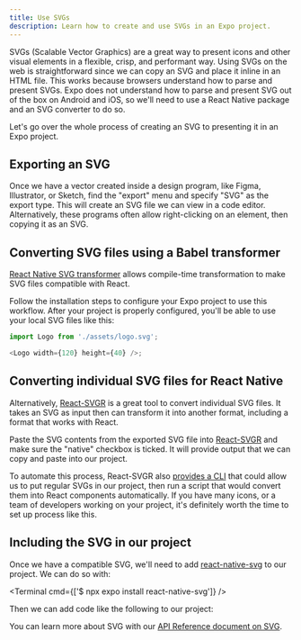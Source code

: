 ```yaml
---
title: Use SVGs
description: Learn how to create and use SVGs in an Expo project.
---
```



SVGs (Scalable Vector Graphics) are a great way to present icons and other visual elements in a flexible, crisp, and performant way. Using SVGs on the web is straightforward since we can copy an SVG and place it inline in an HTML file. This works because browsers understand how to parse and present SVGs. Expo does not understand how to parse and present SVG out of the box on Android and iOS, so we'll need to use a React Native package and an SVG converter to do so.

Let's go over the whole process of creating an SVG to presenting it in an Expo project.

## Exporting an SVG

Once we have a vector created inside a design program, like Figma, Illustrator, or Sketch, find the "export" menu and specify "SVG" as the export type. This will create an SVG file we can view in a code editor. Alternatively, these programs often allow right-clicking on an element, then copying it as an SVG.

## Converting SVG files using a Babel transformer

[React Native SVG transformer](https://github.com/kristerkari/react-native-svg-transformer) allows compile-time transformation to make SVG files compatible with React.

Follow the installation steps to configure your Expo project to use this workflow. After your project is properly configured, you'll be able to use your local SVG files like this:

```javascript
import Logo from './assets/logo.svg';

<Logo width={120} height={40} />;
```

## Converting individual SVG files for React Native

Alternatively, [React-SVGR](https://react-svgr.com/playground/?native=true) is a great tool to convert individual SVG files. It takes an SVG as input then can transform it into another format, including a format that works with React.

Paste the SVG contents from the exported SVG file into [React-SVGR](https://react-svgr.com/playground/?native=true) and make sure the "native" checkbox is ticked. It will provide output that we can copy and paste into our project.

To automate this process, React-SVGR also [provides a CLI](https://react-svgr.com/docs/cli/) that could allow us to put regular SVGs in our project, then run a script that would convert them into React components automatically. If you have many icons, or a team of developers working on your project, it's definitely worth the time to set up process like this.

## Including the SVG in our project

Once we have a compatible SVG, we'll need to add [react-native-svg](https://github.com/react-native-svg/react-native-svg) to our project. We can do so with:

<Terminal cmd={['$ npx expo install react-native-svg']} />

Then we can add code like the following to our project:

<SnackEmbed snackId="@jonsamp/react-native-svg-example" preview platform="web" />

You can learn more about SVG with our [API Reference document on SVG](/versions/latest/sdk/svg/).
